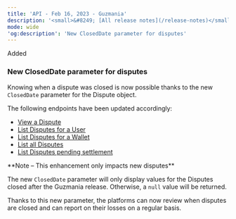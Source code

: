 ```yaml
---
title: 'API - Feb 16, 2023 - Guzmania'  
description: '<small>&#8249; [All release notes](/release-notes)</small>'  
mode: wide  
'og:description': 'New ClosedDate parameter for disputes'  
---
```


<div class="release-notes-page">

<div class="pill pill-green">Added</div> 
  
### New ClosedDate parameter for disputes  

Knowing when a dispute was closed is now possible thanks to the new `ClosedDate` parameter for the Dispute object.  

The following endpoints have been updated accordingly:  
- <a href="/api-reference/disputes/view-dispute">View a Dispute</a>
- <a href="/api-reference/disputes/list-disputes-user">List Disputes for a User</a>
- <a href="/api-reference/disputes/list-disputes-wallet">List Disputes for a Wallet</a>
- <a href="/api-reference/disputes/list-disputes">List all Disputes</a>
- <a href="/api-reference/disputes/list-disputes-settlement">List Disputes pending settlement</a>

<Note>  
**Note – This enhancement only impacts new disputes** 
  
The new `ClosedDate` parameter will only display values for the Disputes closed after the Guzmania release. Otherwise, a `null` value will be returned.  
</Note>  

Thanks to this new parameter, the platforms can now review when disputes are closed and can report on their losses on a regular basis.

</div>